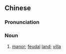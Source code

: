 {{also|荘園}}
==Chinese==
{{zh-forms|s=庄园}}

===Pronunciation===
{{zh-pron
|m=zhuāngyuán
|c=zong1 jyun4
|mn=qz,xm,zz:chong-oân
|cat=n
}}

===Noun===
{{zh-noun}}

# [[manor]]; [[feudal]] [[land]]; [[villa]]